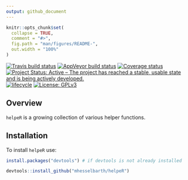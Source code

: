 ```yaml
---
output: github_document
---
```


<!-- README.md is generated from README.Rmd. Please edit that file -->

```r
knitr::opts_chunk$set(
  collapse = TRUE,
  comment = "#>",
  fig.path = "man/figures/README-",
  out.width = "100%"
)
```

[![Travis build status](https://travis-ci.org/mhesselbarth/helpeR.svg?branch=master)](https://travis-ci.org/mhesselbarth/helpeR)
[![AppVeyor build status](https://ci.appveyor.com/api/projects/status/4cb27ru465yigwl6/branch/master?svg=true)](https://ci.appveyor.com/project/mhesselbarth/helper/branch/master)
[![Coverage status](https://codecov.io/gh/mhesselbarth/helpeR/branch/master/graph/badge.svg)](https://codecov.io/gh/mhesselbarth/helpeR)
[![Project Status: Active – The project has reached a stable, usable state and is being actively developed.](https://www.repostatus.org/badges/latest/active.svg)](https://www.repostatus.org/#active)
[![lifecycle](https://img.shields.io/badge/lifecycle-experimental-orange.svg)](https://www.tidyverse.org/lifecycle/#experimental)
[![License: GPLv3](https://img.shields.io/badge/License-GPLv3-blue.svg)](https://www.gnu.org/licenses/gpl-3.0)

## Overview

`helpeR` is a growing collection of various helper functions.

## Installation

To install `helpeR` use: 
  
```r
install.packages("devtools") # if devtools is not already installed

devtools::install_github("mhesselbarth/helpeR")
```
